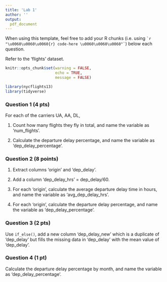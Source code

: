 ```yaml
---
title: 'Lab 1'
author: ''
output:
  pdf_document
---
```


When using this template, feel free to add your R chunks (i.e. using `` `r "\u0060\u0060\u0060{r} code-here \u0060\u0060\u0060"` ``) below each question. 


Refer to the 'flights' dataset.
```r
knitr::opts_chunk$set(warning = FALSE, 
                      echo = TRUE, 
                      message = FALSE)
```

```r
library(nycflights13)
library(tidyverse)
```


### Question 1 (4 pts)

For each of the carriers UA, AA, DL,

(1) Count how many flights they fly in total, and name the variable as 'num_flights'.

(2) Calculate the departure delay percentage, and name the variable as 'dep_delay_percentage'.

### Question 2 (8 points)

(1) Extract columns 'origin' and 'dep_delay'.

(2) Add a column 'dep_delay_hrs' = dep_delay/60.

(3) For each 'origin', calculate the average departure delay time in hours, and name the variable as 'avg_dep_delay_hrs'.

(4) For each 'origin', calculate the departure delay percentage, and name the variable as 'dep_delay_percentage'.

### Question 3 (2 pts)

Use `if_else()`, add a new column 'dep_delay_new' which is a duplicate of 'dep_delay' but fills the missing data in 'dep_delay' with the mean value of 'dep_delay'. 

### Question 4 (1 pt)

Calculate the departure delay percentage by month, and name the variable as 'dep_delay_percentage'.
